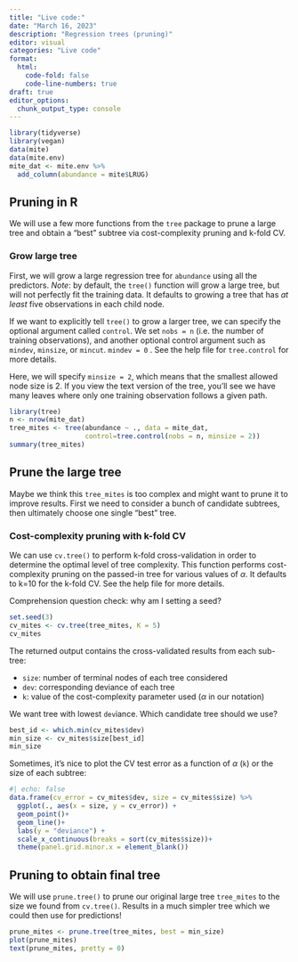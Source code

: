 ```yaml
---
title: "Live code:"
date: "March 16, 2023"
description: "Regression trees (pruning)"
editor: visual
categories: "Live code"
format:
  html: 
    code-fold: false
    code-line-numbers: true
draft: true
editor_options: 
  chunk_output_type: console
---
```


```r
library(tidyverse)
library(vegan)
data(mite)
data(mite.env)
mite_dat <- mite.env %>%
  add_column(abundance = mite$LRUG)
```

## Pruning in R

We will use a few more functions from the `tree` package to prune a large tree and obtain a "best" subtree via cost-complexity pruning and k-fold CV.

### Grow large tree

First, we will grow a large regression tree for `abundance` using all the predictors. *Note*: by default, the `tree()` function will grow a large tree, but will not perfectly fit the training data. It defaults to growing a tree that has *at least* five observations in each child node.

If we want to explicitly tell `tree()` to grow a larger tree, we can specify the optional argument called `control`. We set `nobs = n` (i.e. the number of training observations), and another optional control argument such as `mindev`, `minsize`, or `mincut`. `mindev = 0` . See the help file for `tree.control` for more details.

Here, we will specify `minsize = 2`, which means that the smallest allowed node size is 2. If you view the text version of the tree, you'll see we have many leaves where only one training observation follows a given path.

```r
library(tree)
n <- nrow(mite_dat)
tree_mites <- tree(abundance ~ ., data = mite_dat,
                   control=tree.control(nobs = n, minsize = 2))
summary(tree_mites)
```

## Prune the large tree

Maybe we think this `tree_mites` is too complex and might want to prune it to improve results. First we need to consider a bunch of candidate subtrees, then ultimately choose one single "best" tree.

### Cost-complexity pruning with k-fold CV

We can use `cv.tree()` to perform k-fold cross-validation in order to determine the optimal level of tree complexity. This function performs cost-complexity pruning on the passed-in tree for various values of $\alpha$. It defaults to k=10 for the k-fold CV. See the help file for more details.

Comprehension question check: why am I setting a seed?

```r
set.seed(3) 
cv_mites <- cv.tree(tree_mites, K = 5)
cv_mites
```

The returned output contains the cross-validated results from each sub-tree:

-   `size`: number of terminal nodes of each tree considered
-   `dev`: corresponding deviance of each tree
-   `k`: value of the cost-complexity parameter used ($\alpha$ in our notation)

We want tree with lowest `dev`iance. Which candidate tree should we use?

```r
best_id <- which.min(cv_mites$dev)
min_size <- cv_mites$size[best_id]
min_size
```

Sometimes, it's nice to plot the CV test error as a function of $\alpha$ (`k`) or the size of each subtree:

```r
#| echo: false
data.frame(cv_error = cv_mites$dev, size = cv_mites$size) %>%
  ggplot(., aes(x = size, y = cv_error)) +
  geom_point()+
  geom_line()+
  labs(y = "deviance") +
  scale_x_continuous(breaks = sort(cv_mites$size))+
  theme(panel.grid.minor.x = element_blank())
```

## Pruning to obtain final tree

We will use `prune.tree()` to prune our original large tree `tree_mites` to the size we found from `cv.tree()`. Results in a much simpler tree which we could then use for predictions!

```r
prune_mites <- prune.tree(tree_mites, best = min_size)
plot(prune_mites)
text(prune_mites, pretty = 0)
```
